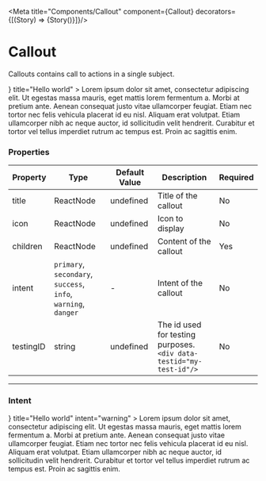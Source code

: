 
<Meta title="Components/Callout" component={Callout}  decorators={[(Story) => <LensProvider>{Story()}</LensProvider>]}/>

# Callout

Callouts contains call to actions in a single subject.

<Canvas>
  <Callout
    icon={<Icon name="BsHouse" size="5rem"/>}
    title="Hello world"
  >
    Lorem ipsum dolor sit amet, consectetur adipiscing elit. Ut egestas massa mauris, eget mattis lorem fermentum a. Morbi at pretium ante.
    Aenean consequat justo vitae ullamcorper feugiat. Etiam nec tortor nec felis vehicula placerat id eu nisl. Aliquam erat volutpat.
    Etiam ullamcorper nibh ac neque auctor, id sollicitudin velit hendrerit. Curabitur et tortor vel tellus imperdiet rutrum ac tempus est.
    Proin ac sagittis enim.
  </Callout>
</Canvas>

### Properties

| Property | Type | Default Value | Description | Required |
|---|---|---|---|---|
|title|ReactNode| undefined |Title of the callout|No|
|icon|ReactNode| undefined |Icon to display|No|
|children|ReactNode| undefined |Content of the callout|Yes|
|intent|`primary`, `secondary`, `success`, <br/>`info`, `warning`, `danger`|- |Intent of the callout|No|
|testingID| string | undefined | The id used for testing purposes.<br/>`<div data-testid="my-test-id"/>` |No|

----

### Intent
<Canvas>
  <Callout
    icon={<Icon name="BsHouse" size="5rem"/>}
    title="Hello world"
    intent="warning"
  >
    Lorem ipsum dolor sit amet, consectetur adipiscing elit. Ut egestas massa mauris, eget mattis lorem fermentum a. Morbi at pretium ante.
    Aenean consequat justo vitae ullamcorper feugiat. Etiam nec tortor nec felis vehicula placerat id eu nisl. Aliquam erat volutpat.
    Etiam ullamcorper nibh ac neque auctor, id sollicitudin velit hendrerit. Curabitur et tortor vel tellus imperdiet rutrum ac tempus est.
    Proin ac sagittis enim.
  </Callout>
</Canvas>